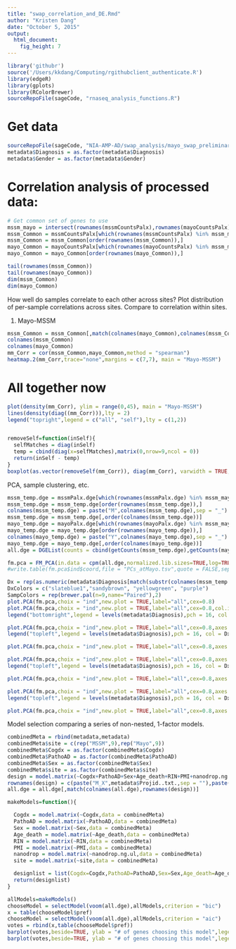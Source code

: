 ```yaml
---
title: "swap_correlation_and_DE.Rmd"
author: "Kristen Dang"
date: "October 5, 2015"
output: 
  html_document: 
    fig_height: 7
---
```




```r
library('githubr')
source('/Users/kkdang/Computing/rgithubclient_authenticate.R')
library(edgeR)
library(gplots)
library(RColorBrewer)
sourceRepoFile(sageCode, "rnaseq_analysis_functions.R")
```

# Get data
```r
sourceRepoFile(sageCode, "NIA-AMP-AD/swap_analysis/mayo_swap_preliminary.R")
metadata$Diagnosis = as.factor(metadata$Diagnosis)
metadata$Gender = as.factor(metadata$Gender)
```


# Correlation analysis of processed data:
```r
# Get common set of genes to use
mssm_mayo = intersect(rownames(mssmCountsPalx),rownames(mayoCountsPalx))
mssm_Common = mssmCountsPalx[which(rownames(mssmCountsPalx) %in% mssm_mayo),]
mssm_Common = mssm_Common[order(rownames(mssm_Common)),]
mayo_Common = mayoCountsPalx[which(rownames(mayoCountsPalx) %in% mssm_mayo),]
mayo_Common = mayo_Common[order(rownames(mayo_Common)),]

tail(rownames(mssm_Common))
tail(rownames(mayo_Common))
dim(mssm_Common)
dim(mayo_Common)
```

How well do samples correlate to each other across sites? Plot distribution of per-sample correlations across sites. Compare to correlation within sites.

1. Mayo-MSSM

```r
mssm_Common = mssm_Common[,match(colnames(mayo_Common),colnames(mssm_Common))]
colnames(mssm_Common)
colnames(mayo_Common)
mm_Corr = cor(mssm_Common,mayo_Common,method = "spearman")
heatmap.2(mm_Corr,trace="none",margins = c(7,7), main = "Mayo-MSSM")
```

# All together now
```r
plot(density(mm_Corr), ylim = range(0,45), main = "Mayo-MSSM")
lines(density(diag((mm_Corr))),lty = 2)
legend("topright",legend = c("all", "self"),lty = c(1,2))


removeSelf=function(inSelf){
  selfMatches = diag(inSelf)
  temp = cbind(diag(x=selfMatches),matrix(0,nrow=9,ncol = 0))
  return(inSelf - temp)
}
boxplot(as.vector(removeSelf(mm_Corr)), diag(mm_Corr), varwidth = TRUE,ylim = range(0.75,1), col = c("goldenrod1","goldenrod1"),names = c("non-self","self"))
```

PCA, sample clustering, etc.
```r
mssm_temp.dge = mssmPalx.dge[which(rownames(mssmPalx.dge) %in% mssm_mayo),]
mssm_temp.dge = mssm_temp.dge[order(rownames(mssm_temp.dge)),]
colnames(mssm_temp.dge) = paste("M",colnames(mssm_temp.dge),sep = "_")
mssm_temp.dge = mssm_temp.dge[,order(colnames(mssm_temp.dge))]
mayo_temp.dge = mayoPalx.dge[which(rownames(mayoPalx.dge) %in% mssm_mayo),]
mayo_temp.dge = mayo_temp.dge[order(rownames(mayo_temp.dge)),]
colnames(mayo_temp.dge) = paste("Y",colnames(mayo_temp.dge),sep = "_")
mayo_temp.dge = mayo_temp.dge[,order(colnames(mayo_temp.dge))]
all.dge = DGEList(counts = cbind(getCounts(mssm_temp.dge),getCounts(mayo_temp.dge)))

fm.pca = FM_PCA(in.data = cpm(all.dge,normalized.lib.sizes=TRUE,log=TRUE),plot = TRUE)
#write.table(fm.pca$ind$coord,file = "PCs_atMayo.tsv",quote = FALSE,sep = "\t",row.names = TRUE,col.names = TRUE)

Dx = rep(as.numeric(metadata$Diagnosis[match(substr(colnames(mssm_temp.dge),start = 4,stop = 15),metadata$ID)]),2)
DxColors = c("slateblue1","sandybrown", "yellowgreen", "purple")
SampColors = rep(brewer.pal(n=9,name="Paired"),2)
plot.PCA(fm.pca,choix = "ind",new.plot = TRUE,label="all",cex=0.8)
plot.PCA(fm.pca,choix = "ind",new.plot = TRUE,label="all",cex=0.8,col.ind = DxColors[Dx])
legend("bottomright",legend = levels(metadata$Diagnosis),pch = 16, col = DxColors )

plot.PCA(fm.pca,choix = "ind",new.plot = TRUE,label="all",cex=0.8,axes = c(2,3),col.ind = DxColors[Dx])
legend("topleft",legend = levels(metadata$Diagnosis),pch = 16, col = DxColors )

plot.PCA(fm.pca,choix = "ind",new.plot = TRUE,label="all",cex=0.8,axes = c(2,3),col.ind = SampColors)

plot.PCA(fm.pca,choix = "ind",new.plot = TRUE,label="all",cex=0.8,axes = c(3,4),col.ind = DxColors[Dx])
legend("topleft",legend = levels(metadata$Diagnosis),pch = 16, col = DxColors )

plot.PCA(fm.pca,choix = "ind",new.plot = TRUE,label="all",cex=0.8,axes = c(3,4),col.ind = SampColors)

plot.PCA(fm.pca,choix = "ind",new.plot = TRUE,label="all",cex=0.8,axes = c(4,5),col.ind = DxColors[Dx])
legend("topleft",legend = levels(metadata$Diagnosis),pch = 16, col = DxColors )

plot.PCA(fm.pca,choix = "ind",new.plot = TRUE,label="all",cex=0.8,axes = c(4,5),col.ind = SampColors)

```


Model selection comparing a series of non-nested, 1-factor models. 
```r
combinedMeta = rbind(metadata,metadata)
combinedMeta$site = c(rep("MSSM",9),rep("Mayo",9))
combinedMeta$Cogdx = as.factor(combinedMeta$Cogdx)
combinedMeta$PathoAD = as.factor(combinedMeta$PathoAD)
combinedMeta$Sex = as.factor(combinedMeta$Sex)
combinedMeta$site = as.factor(combinedMeta$site)
design = model.matrix(~Cogdx+PathoAD+Sex+Age_death+RIN+PMI+nanodrop.ng.ul+site,data = combinedMeta)
rownames(design) = c(paste("M_X",metadata$Projid..txt.,sep = ""),paste("Y_X",metadata$Projid..txt.,sep = ""),paste("B_X",metadata$Projid..txt.,sep = ""))
all.dge = all.dge[,match(colnames(all.dge),rownames(design))]

makeModels=function(){

  Cogdx = model.matrix(~Cogdx,data = combinedMeta)
  PathoAD = model.matrix(~PathoAD,data = combinedMeta)
  Sex = model.matrix(~Sex,data = combinedMeta)
  Age_death = model.matrix(~Age_death,data = combinedMeta)
  RIN = model.matrix(~RIN,data = combinedMeta) 
  PMI = model.matrix(~PMI,data = combinedMeta)
  nanodrop = model.matrix(~nanodrop.ng.ul,data = combinedMeta)
  site = model.matrix(~site,data = combinedMeta)

  designlist = list(Cogdx=Cogdx,PathoAD=PathoAD,Sex=Sex,Age_death=Age_death,RIN=RIN,PMI=PMI,nanodrop=nanodrop,site=site)
  return(designlist)
}

allModels=makeModels()
chooseModel = selectModel(voom(all.dge),allModels,criterion = "bic")
x = table(chooseModel$pref)
chooseModel = selectModel(voom(all.dge),allModels,criterion = "aic")
votes = rbind(x,table(chooseModel$pref))
barplot(votes,beside=TRUE, ylab = "# of genes choosing this model",legend.text = c("BIC", "AIC"),main="model selection for transcripts", cex.names = 0.7, las = 2)
barplot(votes,beside=TRUE, ylab = "# of genes choosing this model",legend.text = c("BIC", "AIC"),main="model selection for transcripts", cex.names = 0.7, las = 2,ylim = range(0,5000))
```
